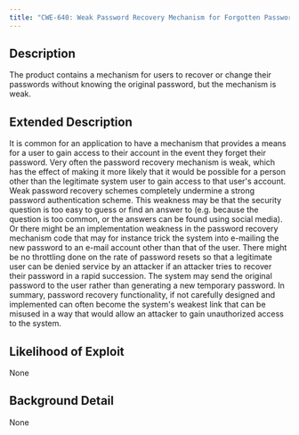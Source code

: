 ```yaml
---
title: "CWE-640: Weak Password Recovery Mechanism for Forgotten Password"
---
```


## Description
The product contains a mechanism for users to recover or change their passwords without knowing the original password, but the mechanism is weak.

## Extended Description

It is common for an application to have a mechanism that provides a means for a user to gain access to their account in the event they forget their password. Very often the password recovery mechanism is weak, which has the effect of making it more likely that it would be possible for a person other than the legitimate system user to gain access to that user's account. Weak password recovery schemes completely undermine a strong password authentication scheme.
This weakness may be that the security question is too easy to guess or find an answer to (e.g. because the question is too common, or the answers can be found using social media). Or there might be an implementation weakness in the password recovery mechanism code that may for instance trick the system into e-mailing the new password to an e-mail account other than that of the user. There might be no throttling done on the rate of password resets so that a legitimate user can be denied service by an attacker if an attacker tries to recover their password in a rapid succession. The system may send the original password to the user rather than generating a new temporary password. In summary, password recovery functionality, if not carefully designed and implemented can often become the system's weakest link that can be misused in a way that would allow an attacker to gain unauthorized access to the system.


## Likelihood of Exploit
None

## Background Detail
None
        